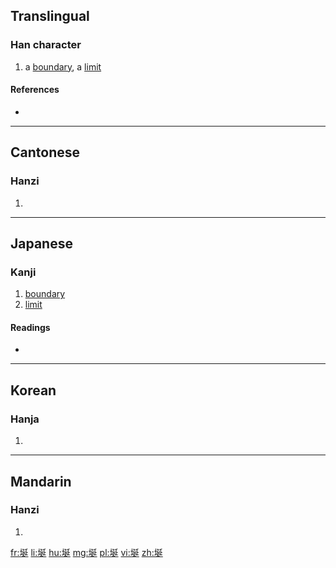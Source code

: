 ==Translingual==

===Han character===
{{Han char|rn=32|rad=土|as=07|sn=10|four=4214<sub>1</sub>|canj=土弓大一 (GNKM), 土弓大女 (GNKV)|ids=⿰[[土]][[延]]}}

# a [[boundary]], a [[limit]]

====References====
* {{Han ref|kx=0230.010|dkj=05121|dj=0466.010|hdz=10445.100|uh=57CF|ud=22479|bh=D4BA|bd=54458}}

----

==Cantonese==

===Hanzi===
{{yue-hanzi|jyut=[[jin4]]|y=yin4}}

# {{defn|lang=yue|sort=土07}}

----

==Japanese==

===Kanji===
{{ja-kanji|grade=|rs=土07}}

# [[boundary]]
# [[limit]]

====Readings====
* {{ja-readings|on=[[せん]] (sen), [[えん]] (en)|kun=[[はかみち]] (hakamichi), [[のぼる]] (noboru), [[やわら.げる]] (yawarageru), [[こねる]] (koneru)}}

----

==Korean==

===Hanja===
{{ko-hanja|hangeul=[[연]]|rv=yeon|mr=yŏn}}

# {{defn|lang=ko|sort=土07}}

----

==Mandarin==

===Hanzi===
{{cmn-hanzi|pin=[[yán]] ([[yan2]])|wg=yen<sup>2</sup>}}

# {{defn|lang=cmn|sort=土07}}

[[fr:埏]]
[[li:埏]]
[[hu:埏]]
[[mg:埏]]
[[pl:埏]]
[[vi:埏]]
[[zh:埏]]